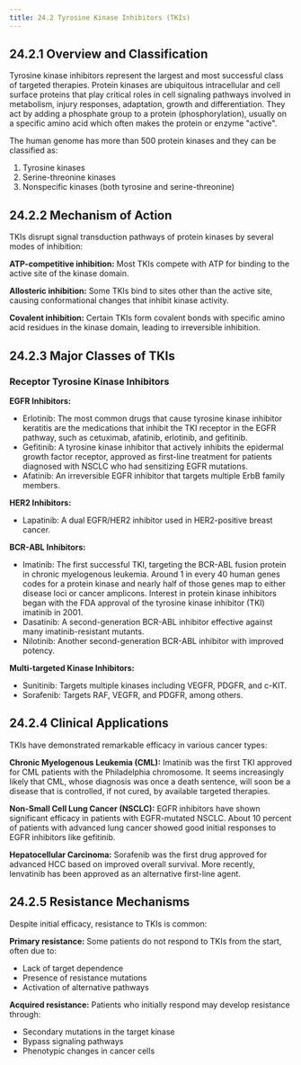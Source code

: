```yaml
---
title: 24.2 Tyrosine Kinase Inhibitors (TKIs)
---
```




## 24.2.1 Overview and Classification

Tyrosine kinase inhibitors represent the largest and most successful class of targeted therapies. Protein kinases are ubiquitous intracellular and cell surface proteins that play critical roles in cell signaling pathways involved in metabolism, injury responses, adaptation, growth and differentiation. They act by adding a phosphate group to a protein (phosphorylation), usually on a specific amino acid which often makes the protein or enzyme "active".

The human genome has more than 500 protein kinases and they can be classified as:
1. Tyrosine kinases
2. Serine-threonine kinases
3. Nonspecific kinases (both tyrosine and serine-threonine)

## 24.2.2 Mechanism of Action

TKIs disrupt signal transduction pathways of protein kinases by several modes of inhibition:

**ATP-competitive inhibition:** Most TKIs compete with ATP for binding to the active site of the kinase domain.

**Allosteric inhibition:** Some TKIs bind to sites other than the active site, causing conformational changes that inhibit kinase activity.

**Covalent inhibition:** Certain TKIs form covalent bonds with specific amino acid residues in the kinase domain, leading to irreversible inhibition.

## 24.2.3 Major Classes of TKIs

### Receptor Tyrosine Kinase Inhibitors

**EGFR Inhibitors:**
- Erlotinib: The most common drugs that cause tyrosine kinase inhibitor keratitis are the medications that inhibit the TKI receptor in the EGFR pathway, such as cetuximab, afatinib, erlotinib, and gefitinib.
- Gefitinib: A tyrosine kinase inhibitor that actively inhibits the epidermal growth factor receptor, approved as first-line treatment for patients diagnosed with NSCLC who had sensitizing EGFR mutations.
- Afatinib: An irreversible EGFR inhibitor that targets multiple ErbB family members.

**HER2 Inhibitors:**
- Lapatinib: A dual EGFR/HER2 inhibitor used in HER2-positive breast cancer.

**BCR-ABL Inhibitors:**
- Imatinib: The first successful TKI, targeting the BCR-ABL fusion protein in chronic myelogenous leukemia. Around 1 in every 40 human genes codes for a protein kinase and nearly half of those genes map to either disease loci or cancer amplicons. Interest in protein kinase inhibitors began with the FDA approval of the tyrosine kinase inhibitor (TKI) imatinib in 2001.
- Dasatinib: A second-generation BCR-ABL inhibitor effective against many imatinib-resistant mutants.
- Nilotinib: Another second-generation BCR-ABL inhibitor with improved potency.

**Multi-targeted Kinase Inhibitors:**
- Sunitinib: Targets multiple kinases including VEGFR, PDGFR, and c-KIT.
- Sorafenib: Targets RAF, VEGFR, and PDGFR, among others.

## 24.2.4 Clinical Applications

TKIs have demonstrated remarkable efficacy in various cancer types:

**Chronic Myelogenous Leukemia (CML):** Imatinib was the first TKI approved for CML patients with the Philadelphia chromosome. It seems increasingly likely that CML, whose diagnosis was once a death sentence, will soon be a disease that is controlled, if not cured, by available targeted therapies.

**Non-Small Cell Lung Cancer (NSCLC):** EGFR inhibitors have shown significant efficacy in patients with EGFR-mutated NSCLC. About 10 percent of patients with advanced lung cancer showed good initial responses to EGFR inhibitors like gefitinib.

**Hepatocellular Carcinoma:** Sorafenib was the first drug approved for advanced HCC based on improved overall survival. More recently, lenvatinib has been approved as an alternative first-line agent.

## 24.2.5 Resistance Mechanisms

Despite initial efficacy, resistance to TKIs is common:

**Primary resistance:** Some patients do not respond to TKIs from the start, often due to:
- Lack of target dependence
- Presence of resistance mutations
- Activation of alternative pathways

**Acquired resistance:** Patients who initially respond may develop resistance through:
- Secondary mutations in the target kinase
- Bypass signaling pathways
- Phenotypic changes in cancer cells
